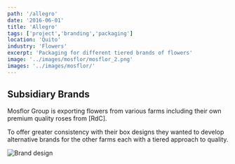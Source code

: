```yaml
---
path: '/allegro'
date: '2016-06-01'
title: 'Allegro'
tags: ['project','branding','packaging']
location: 'Quito'
industry: 'Flowers'
excerpt: 'Packaging for different tiered brands of flowers'
image: '../images/mosflor/mosflor_2.png'
images: '../images/mosflor/'
---
```


## Subsidiary Brands

Mosflor Group is exporting flowers from various farms including their own premium quality roses from [RdC]. 

To offer greater consistency with their box designs they wanted to develop alternative brands for the other farms each with a tiered approach to quality. 

![Brand design](../images/allegro/boxes_1.jpg)